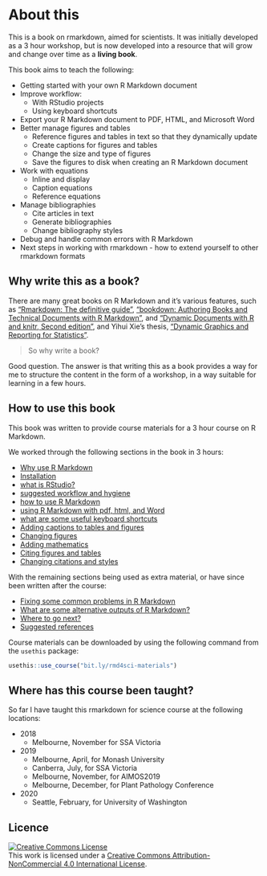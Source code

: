 # About this {-}

This is a book on rmarkdown, aimed for scientists. It was initially developed as a 3 hour workshop, but is now developed into a resource that will grow and change over time as a **living book**.

This book aims to teach the following:

- Getting started with your own R Markdown document
- Improve workflow:
  - With RStudio projects
  - Using keyboard shortcuts
- Export your R Markdown document to PDF, HTML, and Microsoft Word
- Better manage figures and tables
    - Reference figures and tables in text so that they dynamically update
    - Create captions for figures and tables
    - Change the size and type of figures
    - Save the figures to disk when creating an R Markdown document
- Work with equations
    - Inline and display
    - Caption equations
    - Reference equations
- Manage bibliographies
    - Cite articles in text
    - Generate bibliographies
    - Change bibliography styles
- Debug and handle common errors with R Markdown
- Next steps in working with rmarkdown - how to extend yourself to other rmarkdown formats
    
## Why write this as a book?

There are many great books on R Markdown and it's various features, such as ["Rmarkdown: The definitive guide"](https://bookdown.org/yihui/rmarkdown/), ["bookdown: Authoring Books and Technical Documents with R Markdown"](https://bookdown.org/yihui/bookdown/), and ["Dynamic Documents with R and knitr, Second edition"](https://www.crcpress.com/Dynamic-Documents-with-R-and-knitr/Xie/p/book/9781498716963), and Yihui Xie's thesis, ["Dynamic Graphics and Reporting for Statistics"](https://lib.dr.iastate.edu/etd/13518/).

> So why write a book?

Good question. The answer is that writing this as a book provides a way for me to structure the content in the form of a workshop, in a way suitable for learning in a few hours. 

## How to use this book

This book was written to provide course materials for a 3 hour course on R Markdown.

We worked through the following sections in the book in 3 hours:

- [Why use R Markdown](why-rmd)
- [Installation](installation)
- [what is RStudio?](rstudio)
- [suggested workflow and hygiene](workflow)
- [how to use R Markdown](using-rmd)
- [using R Markdown with pdf, html, and Word](pdf-html-word)
- [what are some useful keyboard shortcuts](keyboard-shortcuts)
- [Adding captions to tables and figures](figures-tables-captions)
- [Changing figures](changing-figures)
- [Adding mathematics](math)
- [Citing figures and tables](cite-fig-tab-sec)
- [Changing citations and styles](citations-and-styles)

With the remaining sections being used as extra material, or have since been written after the course:

- [Fixing some common problems in R Markdown](common-problems)
- [What are some alternative outputs of R Markdown?](alternative-outputs-and-exts)
- [Where to go next?](next-steps)
- [Suggested references](references)

Course materials can be downloaded by using the following command from the `usethis` package:

```r
usethis::use_course("bit.ly/rmd4sci-materials")
```

## Where has this course been taught?

So far I have taught this rmarkdown for science course at the following locations:

- 2018
  - Melbourne, November for SSA Victoria
- 2019
  - Melbourne, April, for Monash University
  - Canberra, July, for SSA Victoria
  - Melbourne, November, for AIMOS2019
  - Melbourne, December, for Plant Pathology Conference
- 2020
  - Seattle, February, for University of Washington


## Licence

<a rel="license" href="http://creativecommons.org/licenses/by-nc/4.0/"><img alt="Creative Commons License" style="border-width:0" src="https://i.creativecommons.org/l/by-nc/4.0/88x31.png" /></a><br />This work is licensed under a <a rel="license" href="http://creativecommons.org/licenses/by-nc/4.0/">Creative Commons Attribution-NonCommercial 4.0 International License</a>.
